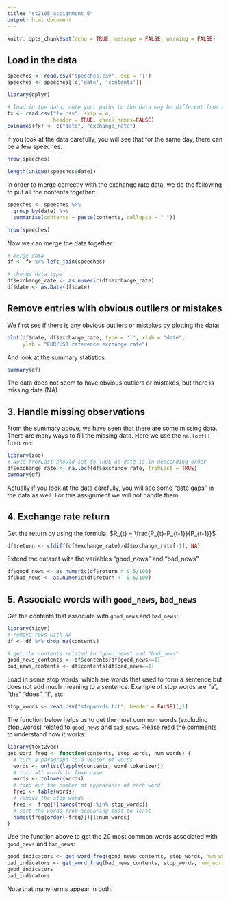 ```yaml
---
title: "st2195_assignment_6"
output: html_document
---
```


```r
knitr::opts_chunk$set(echo = TRUE, message = FALSE, warning = FALSE)
```

## Load in the data


```r
speeches <- read.csv("speeches.csv", sep = '|')
speeches <- speeches[,c('date', 'contents')]
```



```r
library(dplyr)

# load in the data, note your paths to the data may be different from what are showing here
fx <- read.csv("fx.csv", skip = 4, 
               header = TRUE, check.names=FALSE)
colnames(fx) <- c("date", "exchange_rate")

```






If you look at the data carefully, you will see that for the same day, there can be a few speeches:
```r
nrow(speeches)
```

```r
length(unique(speeches$date))
```

In order to merge correctly with the exchange rate data, we do the following to put all the contents together:

```r
speeches <- speeches %>% 
  group_by(date) %>%
  summarise(contents = paste(contents, collapse = " "))
```

```r
nrow(speeches)
```

Now we can merge the data together:
```r
# merge data
df <- fx %>% left_join(speeches)

# change data type
df$exchange_rate <- as.numeric(df$exchange_rate)
df$date <- as.Date(df$date)
```

## Remove entries with obvious outliers or mistakes

We first see if there is any obvious outliers or mistakes by plotting the data:
```r
plot(df$date, df$exchange_rate, type = 'l', xlab = "date", 
     ylab = "EUR/USD reference exchange rate")
```

And look at the summary statistics:

```r
summary(df)
```
The data does not seem to have obvious outliers or mistakes, but there is missing data (NA). 

## 3.	Handle missing observations

From the summary above, we have seen that there are some missing data. There are many ways to fill the missing data. Here we use the `na.locf()` from `zoo`:

```r
library(zoo)
# Note fromLast should set to TRUE as date is in descending order
df$exchange_rate <- na.locf(df$exchange_rate, fromLast = TRUE)
summary(df)
```

Actually if you look at the data carefully, you will see some "date gaps" in the data as well. For this assignment we will not handle them.

## 4. Exchange rate return

Get the return by using the formula: $R_{t} = \frac{P_{t}-P_{t-1}}{P_{t-1}}$
```r
df$return <- c(diff(df$exchange_rate)/df$exchange_rate[-1], NA)
```

Extend the dataset with the variables "good_news" and "bad_news"
```r
df$good_news <- as.numeric(df$return > 0.5/100)
df$bad_news <- as.numeric(df$return < -0.5/100)
```



## 5. Associate words with `good_news`, `bad_news`

Get the contents that associate with `good_news` and `bad_news`:
```r
library(tidyr)
# remove rows with NA 
df <- df %>% drop_na(contents)

# get the contents related to "good_news" and "bad_news"
good_news_contents <- df$contents[df$good_news==1]
bad_news_contents <- df$contents[df$bad_news==1]
```

Load in some stop words, which are words that used to form a sentence but does not add much meaning to a sentence. Example of stop words are "a", "the" "does", "i", etc. 
```r
stop_words <- read.csv("stopwords.txt", header = FALSE)[,1]
```

The function below helps us to get the most common words (excluding stop_words) related to `good_news` and `bad_news`. Please read the comments to understand how it works:
```r
library(text2vec)
get_word_freq <- function(contents, stop_words, num_words) {
  # turn a paragraph to a vector of words
  words <- unlist(lapply(contents, word_tokenizer))  
  # turn all words to lowercase
  words <- tolower(words)
  # find out the number of appearance of each word
  freq <- table(words)
  # remove the stop words
  freq <- freq[!(names(freq) %in% stop_words)]
  # sort the words from appearing most to least
  names(freq[order(-freq)])[1:num_words]
}
```

Use the function above to get the 20 most common words associated with `good_news` and `bad_news`:
```r
good_indicators <- get_word_freq(good_news_contents, stop_words, num_words = 20)
bad_indicators <- get_word_freq(bad_news_contents, stop_words, num_words = 20)
good_indicators
bad_indicators
```

Note that many terms appear in both. 